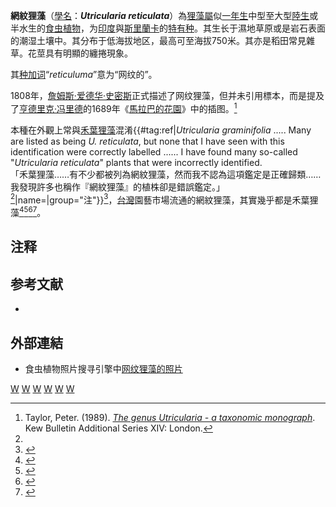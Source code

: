 {{noteTA
|G1=Carnivorous Plant
}}
{{Speciesbox 
| taxon = Utricularia reticulata 
| authority = Sm., 1805
| status = LC 
| status_system = iucn3.1
| synonyms = *''Utricularia caerulea'' var. ''caerulea''<br/><small>Bhattacharyya</small>
*''Utricularia graminifolia''<br/><small>[[羅伯特·葛蘭姆_(植物學家)|Graham]]</small>
*''Utricularia oryzetorum''<br/><small>[[Miq.|Miq.]]</small>
*''Utricularia reticulata'' var. ''parviflora''<br/><small>[[赫爾門尼希爾德·聖他保|Santapau]]</small>
*''Utricularia spiricaulis''<br/><small>Miq.</small>
|}}

'''網紋狸藻'''（[[學名|學名]]：'''''Utricularia reticulata'''''）為[[狸藻屬|狸藻屬]]似[[一年生植物|一年生]]中型至大型[[陸生植物|陸生]]或半水生的[[食虫植物|食虫植物]]，为[[印度|印度]]與[[斯里蘭卡|斯里蘭卡]]的[[特有种|特有种]]。其生长于濕地草原或是岩石表面的潮湿土壤中。其分布于低海拔地区，最高可至海拔750米。其亦是稻田常見雜草。花莖具有明顯的纏捲現象。

其[[种加词|种加词]]“''reticuluma''”意为“网纹的”。

1808年，[[詹姆斯·爱德华·史密斯|詹姆斯·爱德华·史密斯]]正式描述了网纹狸藻，但并未引用標本，而是提及了[[亨德里克·冯里德|亨德里克·冯里德]]的1689年《[[馬拉巴的花園|馬拉巴的花園]]》{{small|（''Hortus Malabaricus''）}}中的插图。<ref name="Taylor 1989">Taylor, Peter. (1989). ''[[狸藻属——分类学专著|The genus Utricularia - a taxonomic monograph]]''. Kew Bulletin Additional Series XIV: London.</ref>

本種在外觀上常與[[禾葉狸藻|禾葉狸藻]]混淆{{#tag:ref|''Utricularia graminifolia'' ..... Many are listed as being ''U. reticulata'', but none that I have seen with this identification were correctly labelled ...... I have found many so-called "''Utricularia reticulata''" plants that were incorrectly identified.<br/>「禾葉狸藻……有不少都被列為網紋狸藻，然而我不認為這項鑑定是正確歸類……我發現許多也稱作『網紋狸藻』的植株卻是錯誤鑑定。」<ref name=Barry />|name=|group="注"}}<ref name=Barry>{{cite web | title= About ''Utricularia'' section ''Oligocista'' | accessdate= 2009年2月12日 | author= Barry Rice | url= http://www.sarracenia.com/faq/faq5624.html | archive-date= 2021年3月4日 | archive-url= https://web.archive.org/web/20210304011057/http://www.sarracenia.com/faq/faq5624.html | dead-url= no }}</ref>，[[台灣|台灣]]園藝市場流通的網紋狸藻，其實幾乎都是禾葉狸藻<ref>{{cite web| title= 食蟲植物求名?| publisher= 塔内植物园.| accessdate= 2009-02-12| url= http://www.tbg.org.tw/tbgweb/cgi-bin/topic.cgi?forum=19&topic=9255&show=100#4}}{{Dead link|date=2020年1月 |bot=InternetArchiveBot |fix-attempted=yes }}</ref><ref>{{cite web | title= 建國花市牌陸生狸藻 | publisher= 花花世界 - 生活花卉園藝論壇. | accessdate= 2009-02-12 | url= http://flowers.hunternet.com.tw/showthread.php?p=2125137#1 | archive-date= 2019-09-16 | archive-url= https://web.archive.org/web/20190916130942/http://flowers.hunternet.com.tw/showthread.php?p=2125137#1 | dead-url= no }}</ref><ref>{{cite web| title= 之前在野外發現''U. livida''與其混生貍藻''U. babui''? ''U. reticulata''?| accessdate= 2009年2月12日| url= http://192.192.42.4/~tbgweb/cgi-bin/topic.cgi?forum=19&topic=8644&show=175| deadurl= yes| archiveurl= https://web.archive.org/web/20090207142005/http://192.192.42.4/~tbgweb/cgi-bin/topic.cgi?forum=19&topic=8644&show=175| archivedate= 2009年2月7日}}</ref><ref>{{cite web | title= ''U. reticulata'' or ''U. graminifolia''? | publisher= CPUK Forum. | accessdate= 2009-02-12 | url= http://www.cpukforum.com/forum/index.php?showtopic=25750 | archive-date= 2016-03-04 | archive-url= https://web.archive.org/web/20160304192814/http://www.cpukforum.com/forum/index.php?showtopic=25750 | dead-url= no }}</ref>。

== 注释 ==
{{Reflist|group="注"}}

== 参考文献 ==
{{Reflist}}
{{refbegin}}
*{{cite journal | url=http://www.carnivorousplants.org/cpn/samples/NatHist282Nelipu.htm | title=Comments from an ICPS Correspondent: "Nelipu" of van Rheede | author=M.K. Janarthanam | journal=''[[食虫植物通讯|Carnivorous Plant Newsletter]]'' | year=1999 | volume=28 | issue=2 | pages=44-46 | access-date=2009-02-12 | archive-date=2016-03-06 | archive-url=https://web.archive.org/web/20160306032638/http://www.carnivorousplants.org/cpn/samples/NatHist282Nelipu.htm | dead-url=no }}
{{refend}}

== 外部連結 ==
{{refbegin}}
* 食虫植物照片搜寻引擎中[http://www.cpphotofinder.com/utricularia-reticulata-220.html 网纹狸藻的照片] {{Wayback|url=http://www.cpphotofinder.com/utricularia-reticulata-220.html |date=20210119085301 }}
{{commons-inline|Utricularia reticulata|网纹狸藻}}
{{refend}}

{{Utricularia}}
{{Taxonbar|from=Q3595675}}

[[Category:狸藻屬|W]]
[[Category:印度植物|W]]
[[Category:斯里蘭卡植物|W]]
[[Category:亚洲食虫植物|W]]
[[Category:蚌实狸藻组|W]]
[[Category:1805年描述的植物|W]]